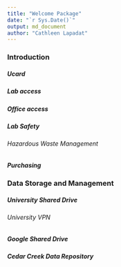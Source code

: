 ```yaml
---
title: "Welcome Package"
date: "`r Sys.Date()`"
output: md_document
author: "Cathleen Lapadat"
---
```


### Introduction
##### Ucard
##### Lab access
##### Office access
##### Lab Safety
###### Hazardous Waste Management
##### Purchasing

### Data Storage and Management
##### University Shared Drive
###### University VPN
##### Google Shared Drive
##### Cedar Creek Data Repository